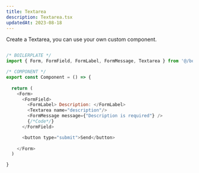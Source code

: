 ```yaml
---
title: Textarea
description: Textarea.tsx 
updatedAt: 2023-08-18
---
```


Create a Textarea, you can use your own custom component.

``` js

/* BOILERPLATE */
import { Form, FormField, FormLabel, FormMessage, Textarea } from '@/boilerplate/form'

/* COMPONENT */
export const Component = () => {
  
  return (
    <Form>
      <FormField>
        <FormLabel> Description: </FormLabel>
        <Textarea name="description"/>
        <FormMessage message={"Description is required"} />
        {/*Code*/}
      </FormField>

      <button type="submit">Send</button>
      
    </Form>
  )

}

```
